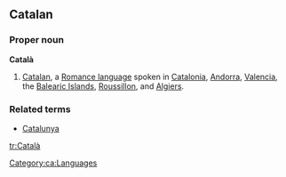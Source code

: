 ==Catalan==

===Proper noun===
'''Català'''

# [[Catalan]], a [[Romance language]] spoken in [[Catalonia]], [[Andorra]], [[Valencia]], the [[Balearic Islands]], [[Roussillon]], and [[Algiers]].

===Related terms===
*[[Catalunya]]

[[Category:ca:Languages]]

[[tr:Català]]